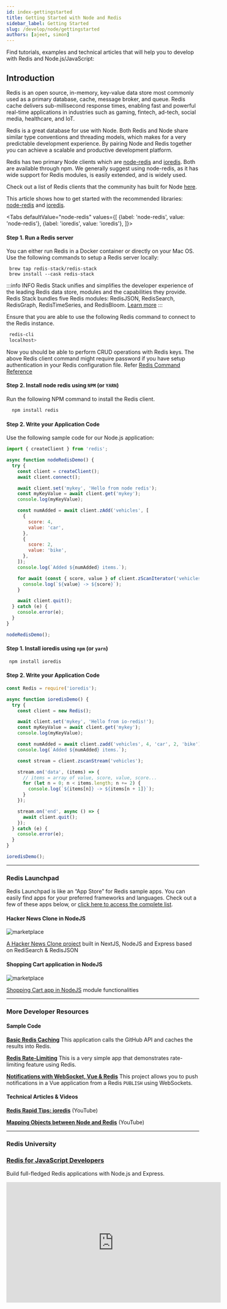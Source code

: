 ```yaml
---
id: index-gettingstarted
title: Getting Started with Node and Redis
sidebar_label: Getting Started
slug: /develop/node/gettingstarted
authors: [ajeet, simon]
---
```



<Authors frontMatter={frontMatter} />

Find tutorials, examples and technical articles that will help you to develop with Redis and Node.js/JavaScript:

## Introduction

Redis is an open source, in-memory, key-value data store most commonly used as a primary database, cache, message broker, and queue. Redis cache delivers sub-millisecond response times, enabling fast and powerful real-time applications in industries such as gaming, fintech, ad-tech, social media, healthcare, and IoT.

Redis is a great database for use with Node. Both Redis and Node share similar type conventions and threading models, which makes for a very predictable development experience. By pairing Node and Redis together you can achieve a scalable and productive development platform.

Redis has two primary Node clients which are [node-redis](https://github.com/redis/node-redis) and [ioredis](https://github.com/luin/ioredis). Both are available through npm. We generally suggest using node-redis, as it has wide support for Redis modules, is easily extended, and is widely used.

Check out a list of Redis clients that the community has built for Node [here](https://redis.io/clients#nodejs).

This article shows how to get started with the recommended libraries: [node-redis](https://github.com/redis/node-redis) and [ioredis](https://github.com/luin/ioredis).

<Tabs
  defaultValue="node-redis"
  values={[
    {label: 'node-redis', value: 'node-redis'},
    {label: 'ioredis', value: 'ioredis'},
  ]}>
  <TabItem value="node-redis">

#### Step 1. Run a Redis server

You can either run Redis in a Docker container or directly on your Mac OS.
Use the following commands to setup a Redis server locally:

```
 brew tap redis-stack/redis-stack
 brew install --cask redis-stack
```

:::info INFO
Redis Stack unifies and simplifies the developer experience of the leading Redis data store, modules and the capabilities they provide. Redis Stack bundles five Redis modules: RedisJSON, RedisSearch, RedisGraph, RedisTimeSeries, and RedisBloom.
[Learn more](/create/redis-stack)
:::

Ensure that you are able to use the following Redis command to connect to the Redis instance.

```bash
 redis-cli
 localhost>
```

Now you should be able to perform CRUD operations with Redis keys.
The above Redis client command might require password if you have setup authentication in your Redis configuration file. Refer [Redis Command Reference](https://redis.io/commands/)

#### Step 2. Install node redis using `NPM` (or `YARN`)

Run the following NPM command to install the Redis client.

```bash
  npm install redis
```

#### Step 2. Write your Application Code

Use the following sample code for our Node.js application:

```javascript
import { createClient } from 'redis';

async function nodeRedisDemo() {
  try {
    const client = createClient();
    await client.connect();

    await client.set('mykey', 'Hello from node redis');
    const myKeyValue = await client.get('mykey');
    console.log(myKeyValue);

    const numAdded = await client.zAdd('vehicles', [
      {
        score: 4,
        value: 'car',
      },
      {
        score: 2,
        value: 'bike',
      },
    ]);
    console.log(`Added ${numAdded} items.`);

    for await (const { score, value } of client.zScanIterator('vehicles')) {
      console.log(`${value} -> ${score}`);
    }

    await client.quit();
  } catch (e) {
    console.error(e);
  }
}

nodeRedisDemo();
```

  </TabItem>
    <TabItem value="ioredis">

#### Step 1. Install ioredis using `npm` (or `yarn`)

```bash
 npm install ioredis
```

#### Step 2. Write your Application Code

```javascript
const Redis = require('ioredis');

async function ioredisDemo() {
  try {
    const client = new Redis();

    await client.set('mykey', 'Hello from io-redis!');
    const myKeyValue = await client.get('mykey');
    console.log(myKeyValue);

    const numAdded = await client.zadd('vehicles', 4, 'car', 2, 'bike');
    console.log(`Added ${numAdded} items.`);

    const stream = client.zscanStream('vehicles');

    stream.on('data', (items) => {
      // items = array of value, score, value, score...
      for (let n = 0; n < items.length; n += 2) {
        console.log(`${items[n]} -> ${items[n + 1]}`);
      }
    });

    stream.on('end', async () => {
      await client.quit();
    });
  } catch (e) {
    console.error(e);
  }
}

ioredisDemo();
```

  </TabItem>
</Tabs>

---

### Redis Launchpad

Redis Launchpad is like an “App Store” for Redis sample apps. You can easily find apps for your preferred frameworks and languages.
Check out a few of these apps below, or [click here to access the complete list](https://launchpad.redis.com).

<div class="row text--center">

<div class="col ">
<div className="ri-container">

#### Hacker News Clone in NodeJS

![marketplace](images/hackernews.png)

[A Hacker News Clone project](https://launchpad.redis.com/?id=project%3Aredis-hacker-news-demo) built in NextJS, NodeJS and Express based on RediSearch & RedisJSON

</div>
</div>

<div class="col">
<div className="ri-container">

#### Shopping Cart application in NodeJS

![marketplace](images/shoppingcartnodejs.png)

[Shopping Cart app in NodeJS](https://launchpad.redis.com/?id=project%3Abasic-redis-shopping-chart-nodejs) module functionalities

</div>
</div>
</div>

---

### More Developer Resources

<div class="row">

<div class="col">

#### Sample Code

**[Basic Redis Caching](https://developer.redis.com/howtos/caching/)**
This application calls the GitHub API and caches the results into Redis.

**[Redis Rate-Limiting](https://developer.redis.com/howtos/ratelimiting/)**
This is a very simple app that demonstrates rate-limiting feature using Redis.

**[Notifications with WebSocket, Vue & Redis](https://github.com/redis-developer/redis-websockets-vue-notifications)**
This project allows you to push notifications in a Vue application from a Redis `PUBLISH` using WebSockets.

</div>

<div class="col">

#### Technical Articles & Videos

**[Redis Rapid Tips: ioredis](https://www.youtube.com/watch?v=H6rikGCYPUk)** (YouTube)

**[Mapping Objects between Node and Redis](https://www.youtube.com/watch?v=dukkMLbzPfA)** (YouTube)

</div>
</div>

---

### Redis University

### [Redis for JavaScript Developers](https://university.redis.com/courses/ru102js/)

Build full-fledged Redis applications with Node.js and Express.

<div class="text--center">
  <iframe
    width="560"
    height="315"
    src="https://www.youtube.com/embed/Ik1WXPX3WNU"
    frameborder="0"
    allow="accelerometer; autoplay; clipboard-write; encrypted-media; gyroscope; picture-in-picture"
    allowfullscreen></iframe>
</div>

